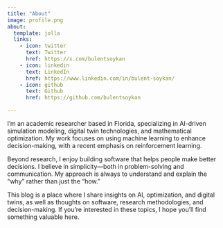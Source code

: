 ```yaml
---
title: "About"
image: profile.png
about:
  template: jolla
  links:
    - icon: twitter
      text: Twitter
      href: https://x.com/bulentsoykan
    - icon: linkedin
      text: LinkedIn
      href: https://www.linkedin.com/in/bulent-soykan/
    - icon: github
      text: Github
      href: https://github.com/bulentsoykan

---
```


I’m an academic researcher based in Florida, specializing in AI-driven simulation modeling, digital twin technologies, and mathematical optimization. My work focuses on using machine learning to enhance decision-making, with a recent emphasis on reinforcement learning.

Beyond research, I enjoy building software that helps people make better decisions. I believe in simplicity—both in problem-solving and communication. My approach is always to understand and explain the “why” rather than just the “how.”

This blog is a place where I share insights on AI, optimization, and digital twins, as well as thoughts on software, research methodologies, and decision-making. If you’re interested in these topics, I hope you’ll find something valuable here.